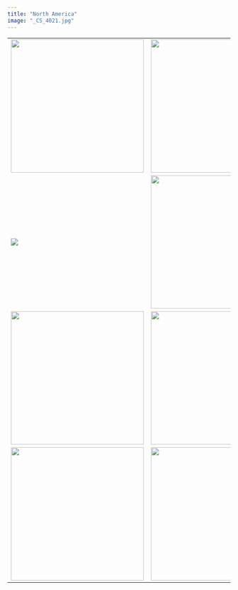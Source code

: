 ```yaml
---
title: "North America"
image: "_CS_4021.jpg"
---
```


|                                |                                |                                |                                      |
|------------------|------------------|------------------|------------------|
| ![](_CS_4192.jpg){width="300"} | ![](_CS_0118.JPG){width="300"} | ![](f0000181.jpg){width="300"} | ![](_CS_8926.jpg){width="300"}       |
| ![](_CS_4254.jpg)              | ![](_CS_4021.jpg){width="300"} | ![](_CS_3711.jpg){width="300"} | ![](f0000100.jpg){width="300"}       |
| ![](_CS_2685.jpg){width="300"} | ![](_CS_9806.jpg){width="300"} | ![](_CS_2469.jpg)              | ![](_CS_0051.JPG)                    |
| ![](_CS_0083.JPG){width="300"} | ![](NY-3.JPG){width="300"}     | ![](_CS_0041.JPG)              | ![](_CS_9715-Enhanced-NR.jpg) |
